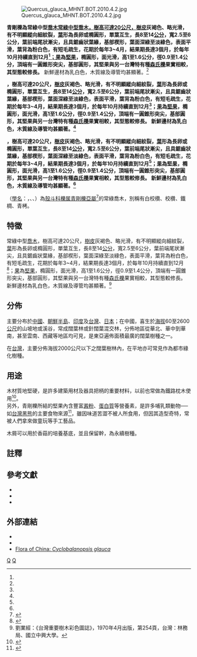 {{noteTA|1=zh-hans:厘米;4+9849459
844+9849+849848+9765e9hges8owhegpo8gwp;pohwh zh-hk:厘米; zh-tw:公分;}}
{{Speciesbox 
| genus = Quercus
| species = glauca 
| authority = Thunb.
| image =Quercus glauca1.jpg
| image_caption = 青剛櫟<br>（攝於大阪・2006年）
| subdivision_ranks =[[變種|異名]]
| subdivision =
* ''Cyclobalanopsis glauca'' 
: <small>(Thunb.) Oerst.</small>
* ''Quercus sasakii'' 
:(kanehira ex Hayata)
}}
[[File:Quercus_glauca_MHNT.BOT.2010.4.2.jpg|thumb]]

'''青剛櫟為常綠中型[[喬木|喬木常綠中型喬木，樹高可達20公尺，]][[樹皮|樹皮]]灰褐色、略光滑，有不明顯縱向細紋裂，[[葉|葉]]形為長卵或橢圓形，單葉互生，長8至14[[公分|公分]]，寬2.5至6公分，葉前端尾狀漸尖，且具鋸齒狀葉緣，基部楔形，葉面深綠至淡綠色，表面平滑，葉背為粉白色，有短毛疏生，花期於每年3~4月，結果期長達3個月，於每年10月持續直到12月<ref name=":0" />[[喬木|；]][[果|果]]為[[堅果|堅果]]，橢圓形，面光滑，高1至1.6公分，徑0.9至1.4公分，頂端有一圓錐形突尖，基部圓形，其堅果與另一台灣特有種[[森氏櫟|森氏櫟]]果實相較，其型態較修長。'''
新鮮邊材為乳白色，木質線及導管均甚顯著。<ref name=":1" />

'''，樹高可達20公尺，[[樹皮|樹皮]]灰褐色、略光滑，有不明顯縱向細紋裂，[[葉|葉]]形為長卵或橢圓形，單葉互生，長8至14[[公分|公分]]，寬2.5至6公分，葉前端尾狀漸尖，且具鋸齒狀葉緣，基部楔形，葉面深綠至淡綠色，表面平滑，葉背為粉白色，有短毛疏生，花期於每年3~4月，結果期長達3個月，於每年10月持續直到12月<ref name=":0" />；[[果|果]]為[[堅果|堅果]]，橢圓形，面光滑，高1至1.6公分，徑0.9至1.4公分，頂端有一圓錐形突尖，基部圓形，其堅果與另一台灣特有種[[森氏櫟|森氏櫟]]果實相較，其型態較修長。
新鮮邊材為乳白色，木質線及導管均甚顯著。<ref name=":1" />'''

{{multiple image
| align     = none
| width     = 250
| image1    = Quercus glauca3.jpg
| image2    = Quercus glauca2.jpg
| image3    = Quercus glauca4.jpg
| caption1 = 青剛櫟之樹幹外觀
| caption2 = 未成熟之青剛櫟果實
| caption3 = 接近成熟之青剛櫟果實

 }}{{multiple image
| align     = none
| width     = 250
| image1    = Quercus glauca3.jpg
| image2    = Quercus glauca2.jpg
| image3    = Quercus glauca4.jpg
| caption1 = 青剛櫟之樹幹外觀
| caption2 = 未成熟之青剛櫟果實
| caption3 = 接近成熟之青剛櫟果實

 }}

'''，樹高可達20公尺，[[樹皮|樹皮]]灰褐色、略光滑，有不明顯縱向細紋裂，[[葉|葉]]形為長卵或橢圓形，單葉互生，長8至14[[公分|公分]]，寬2.5至6公分，葉前端尾狀漸尖，且具鋸齒狀葉緣，基部楔形，葉面深綠至淡綠色，表面平滑，葉背為粉白色，有短毛疏生，花期於每年3~4月，結果期長達3個月，於每年10月持續直到12月<ref name=":0" />；[[果|果]]為[[堅果|堅果]]，橢圓形，面光滑，高1至1.6公分，徑0.9至1.4公分，頂端有一圓錐形突尖，基部圓形，其堅果與另一台灣特有種[[森氏櫟|森氏櫟]]果實相較，其型態較修長。
新鮮邊材為乳白色，木質線及導管均甚顯著。<ref name=":1" />'''

{{multiple image
| align     = none
| width     = 250
| image1    = Quercus glauca3.jpg
| image2    = Quercus glauca2.jpg
| image3    = Quercus glauca4.jpg
| caption1 = 青剛櫟之樹幹外觀
| caption2 = 未成熟之青剛櫟果實
| caption3 = 接近成熟之青剛櫟果實

 }}

（[[學名|學名]]：{{lang|la|''Quercus macrocarpa'' or ''Cyclobalanopsis glauca''}}，{{lang|en|Ring-cupped Oak}}、{{lang|en|Japanese Blue Oak}}、{{lang|en|Glaucous-leaf Oak}}）為[[殼斗科|殼斗科]][[櫟属|櫟属]][[青剛櫟亞屬|青剛櫟亞屬]]<ref>{{Cite web |url=http://tesri.coa.gov.tw/show_nature_detail.php?id=852&f_title=&f_title2=&f_author=&f_serial=&f_beg_yy=1993&f_beg_mm=3&f_end_yy=2010&f_end_mm=3&f_pno=show_nature |title=台灣原生殼斗科植物各屬之分類初探 |accessdate=2011-08-11 |work= |publisher=李權裕 |date=2005-03-01 }}{{dead link|date=十一月 2017 |bot=InternetArchiveBot }}</ref>的常綠喬木，別稱有白校欑、校欑、鐵椆、青栲。



== 特徵 ==
常綠中型[[喬木|喬木]]，樹高可達20公尺，[[樹皮|樹皮]]灰褐色、略光滑，有不明顯縱向細紋裂，[[葉|葉]]形為長卵或橢圓形，單葉互生，長8至14[[公分|公分]]，寬2.5至6公分，葉前端尾狀漸尖，且具鋸齒狀葉緣，基部楔形，葉面深綠至淡綠色，表面平滑，葉背為粉白色，有短毛疏生，花期於每年3~4月，結果期長達3個月，於每年10月持續直到12月<ref name=":0">{{Cite web|url=http://ecotech.tesri.gov.tw/html/content04_1_3.htm#|title=原生景觀植物各論|accessdate=2011-08-13|work=|publisher=行政院農委會特生中心|date=|deadurl=yes|archiveurl=https://web.archive.org/web/20080527153932/http://ecotech.tesri.gov.tw/html/content04_1_3.htm|archivedate=2008-05-27}}</ref>；[[果|果]]為[[堅果|堅果]]，橢圓形，面光滑，高1至1.6公分，徑0.9至1.4公分，頂端有一圓錐形突尖，基部圓形，其堅果與另一台灣特有種[[森氏櫟|森氏櫟]]果實相較，其型態較修長。
新鮮邊材為乳白色，木質線及導管均甚顯著。<ref name=":1">劉業經：《台灣重要樹木彩色圖誌》，1970年4月出版，第254頁，台灣：林務局、國立中興大學。</ref>

{{multiple image
| align     = none
| width     = 250
| image1    = Quercus glauca3.jpg
| image2    = Quercus glauca2.jpg
| image3    = Quercus glauca4.jpg
| caption1 = 青剛櫟之樹幹外觀
| caption2 = 未成熟之青剛櫟果實
| caption3 = 接近成熟之青剛櫟果實

 }}
== 分佈 ==
主要分布於[[中國|中國]]、[[朝鮮半島|朝鮮半島]]、[[印度|印度]]及[[台灣|台灣]]、[[日本|日本]]；在中國，喜生於[[海拔|海拔]]60至2600[[公尺|公尺]]的山坡地或溪谷，常成闊葉林或針闊葉混交林，分佈地區從華北、華中到華南，甚至雲南、西藏等地區均可見，是東亞遍佈面積最廣的闊葉樹種之一。

在[[台灣|台灣]]，主要分佈海拔2000公尺以下之闊葉樹林內，在平地亦可常見作為都市綠化樹種。

== 用途 ==
木材質地堅硬，是許多建築用材及器具把柄的重要材料，以前也常做為鐵路枕木使用<ref>{{Cite web|url=http://www.taipei-expopark.tw/ct.asp?xItem=39300&ctNode=7367&mp=3|title=花博期間園藝植栽資料庫|accessdate=2011-08-13|work=|publisher=台北市政府|date=}}{{dead link|date=2018年5月 |bot=InternetArchiveBot |fix-attempted=yes }}</ref>。<br />另外，青剛櫟所結的堅果內含豐富[[澱粉|澱粉]]、[[蛋白質|蛋白質]]等營養素，是許多哺乳類動物──如[[台灣黑熊|台灣黑熊]]的主要食物來源<ref>{{Cite web|url=http://np.cpami.gov.tw/chinese/index.php?option=com_content&view=article&id=4396&Itemid=26|title=青剛櫟果實豐收－台灣黑熊痕跡頻率創歷年紀錄第2高|accessdate=2011-08-13|work=|publisher=內政部營建署台灣國家公園管理處|date=2011-07-19|deadurl=yes|archiveurl=https://web.archive.org/web/20131212065205/http://np.cpami.gov.tw/chinese/index.php?option=com_content&view=article&id=4396&Itemid=26|archivedate=2013-12-12}}</ref>，雖因味道苦澀不被人所食用，但因其造型奇特，常被人們拿來做童玩等手工藝品。

木屑可以用於香菇的培養基底，並且保留幹，為永續樹種。

==註釋==
{{reflist}}

== 參考文獻 ==
{{refbegin}}
* {{Cite book| author =胡先驌等| title =中國植物誌| location =中國| publisher =中國科學院| date =2004| pages =第22卷，第315頁| ISBN =| accessdate =2011-08-13| url =http://frps.plantphoto.cn/pdf.asp| language =中文| quote =| deadurl =yes| archiveurl =https://web.archive.org/web/20110829033812/http://frps.plantphoto.cn/pdf.asp| archivedate =2011-08-29}}
* {{Cite web |url= http://subject.forest.gov.tw/species/twtrees/book3/30.htm |title= 林務局台灣樹木解說 |author=  |date=  |publisher=  |language= 中文 |accessdate= 2011-08-09 |quote=  |archive-date= 2020-02-17 |archive-url= https://web.archive.org/web/20200217212227/http://subject.forest.gov.tw/species/twtrees/book3/30.htm |dead-url= no }}
* {{TaiBNET| zh=青刚栎 | id=203275 | binomial=Cyclobalanopsis glauca | authority=(Thunb. ex Murray) Oerst., 1866 | var= | accessdate=2013-01-24}}
{{refend}}

==外部連結==
{{commons|Cyclobalanopsis glauca|青剛櫟}}
{{wikispecies|Cyclobalanopsis glauca|青剛櫟}}
* {{Cite web |url=http://tai2.ntu.edu.tw/PlantInfo/species-name.php?code=306%20003%2003%200 |title=台灣植物資訊整合查詢系統 |access-date=2011-08-09 |archive-date=2016-03-04 |archive-url=https://web.archive.org/web/20160304203104/http://tai2.ntu.edu.tw/PlantInfo/species-name.php?code=306%20003%2003%200 |dead-url=no }}
* {{Cite web |url=http://digiarch.sinica.edu.tw/content.jsp?option_id=2442&index_info_id=1644 |title=青剛櫟-中研院數位典藏資源網 |accessdate=2011-08-09 |language=中文 |archive-date=2012-01-20 |archive-url=https://web.archive.org/web/20120120141516/http://digiarch.sinica.edu.tw/content.jsp?option_id=2442&index_info_id=1644 |dead-url=no }}
*[http://www.efloras.org/florataxon.aspx?flora_id=2&taxon_id=210000372 Flora of China: ''Cyclobalanopsis glauca''] {{Wayback|url=http://www.efloras.org/florataxon.aspx?flora_id=2&taxon_id=210000372 |date=20160303233828 }}
{{Taxonbar}}

{{DEFAULTSORT:Quercus glauca}}
[[Category:栎属|Q]]
[[Category:台灣植物|Q]]